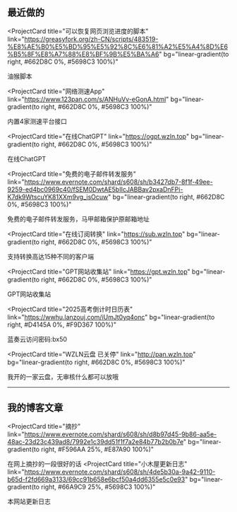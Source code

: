 ## 最近做的

<ProjectCard
  title="可以恢复网页浏览进度的脚本"
  link="https://greasyfork.org/zh-CN/scripts/483519-%E8%AE%B0%E5%BD%95%E5%92%8C%E6%81%A2%E5%A4%8D%E6%B5%8F%E8%A7%88%E8%BF%9B%E5%BA%A6"
  bg="linear-gradient(to right, #662D8C 0%, #5698C3 100%)"
>
  油猴脚本
</ProjectCard>

<ProjectCard
  title="网络测速App"
  link="https://www.123pan.com/s/ANHuVv-eGonA.html"
  bg="linear-gradient(to right, #662D8C 0%, #5698C3 100%)"
>
  内置4家测速平台接口
</ProjectCard>

<ProjectCard
  title="在线ChatGPT"
  link="https://ogpt.wzln.top"
  bg="linear-gradient(to right, #662D8C 0%, #5698C3 100%)"
>
  在线ChatGPT
</ProjectCard>

<ProjectCard
  title="免费的电子邮件转发服务"
  link="https://www.evernote.com/shard/s608/sh/b3427db7-8f1f-49ee-9259-ed4bc0969c40/fSEM0DwtAE5bIIcJABBav2pxaDnFPi-K7dk9WtscuYK81XXm9vg_isOcuw"
  bg="linear-gradient(to right, #662D8C 0%, #5698C3 100%)"
>
  免费的电子邮件转发服务，马甲邮箱保护原邮箱地址
</ProjectCard>

<ProjectCard
  title="在线订阅转换"
  link="https://sub.wzln.top"
  bg="linear-gradient(to right, #662D8C 0%, #5698C3 100%)"
>
  支持转换高达15种不同的客户端
</ProjectCard>

<ProjectCard
  title="GPT网站收集站"
  link="https://gpt.wzln.top"
  bg="linear-gradient(to right, #662D8C 0%, #5698C3 100%)"
>
  GPT网站收集站
</ProjectCard>

<ProjectCard
  title="2025高考倒计时日历表"
  link="https://wwhu.lanzouj.com/iUmJt0yq4onc"
  bg="linear-gradient(to right, #D4145A 0%, #F9D367 100%)"
>
  蓝奏云访问密码:bx50
</ProjectCard>

<ProjectCard
  title="WZLN云盘 已关停"
  link="http://pan.wzln.top"
  bg="linear-gradient(to right, #662D8C 0%, #5698C3 100%)"
>
  我开的一家云盘，无审核什么都可以放哦
</ProjectCard>

<hr>
</hr>

## 我的博客文章

<ProjectCard
  title="摘抄"
  link="https://www.evernote.com/shard/s608/sh/d8b97d45-9b86-aa5e-48ac-23d23c439ad8/7992e1c39dd51f1f7a2e84b77b2b0b7e"
  bg="linear-gradient(to right, #F596AA 25%, #E87A90 100%)"
>
  在网上摘抄的一段很好的话
</ProjectCard>
<ProjectCard
  title="小木屋更新日志"
  link="https://www.evernote.com/shard/s608/sh/4de5b30a-9a42-9110-b65d-f2fd669a3133/69cc91b658e6bcf50a4dd6355e5c0e93"
  bg="linear-gradient(to right, #66A9C9 25%, #5698C3 100%)"
>
  本网站更新日志
</ProjectCard>
